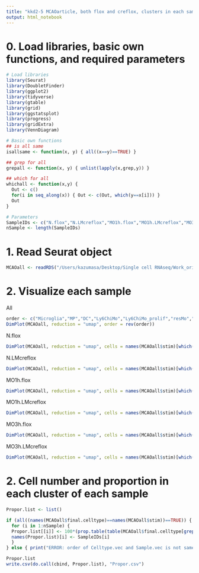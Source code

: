 ```yaml
---
title: "kkd2-5 MCAOarticle, both flox and creflox, clusters in each sample (timepoint_genotype), cell proportions"
output: html_notebook
---
```


# 0. Load libraries, basic own functions, and required parameters
```r
# Load libraries
library(Seurat)
library(DoubletFinder)
library(ggplot2)
library(tidyverse)
library(gtable)
library(grid)
library(ggstatsplot)
library(progress)
library(gridExtra)
library(VennDiagram)

# Basic own functions
## is all same
isallsame <- function(x, y) { all((x==y)==TRUE) }

## grep for all
grepall <- function(x, y) { unlist(lapply(x,grep,y)) }

## which for all
whichall <- function(x,y) {
  Out <- c()
  for(i in seq_along(x)) { Out <- c(Out, which(y==x[i])) }
  Out
}

# Parameters
SampleIDs <- c("N.flox","N.LMcreflox","MO1h.flox","MO1h.LMcreflox","MO3h.flox","MO3h.LMcreflox")
nSample <- length(SampleIDs)
```

# 1. Read Seurat object
```r
MCAOall <- readRDS("/Users/kazumasa/Desktop/Single cell RNAseq/Work_oriData/MCAOall_121819/MCAOall_121819_finalcelltype.rds")
```


# 2. Visualize each sample
All
```r
order <- c("Microglia","MP","DC","Ly6ChiMo","Ly6ChiMo_prolif","resMo","Neut","Tcell","Tcell_prolif","Bcell","NK","Others","Others_prolif")
DimPlot(MCAOall, reduction = "umap", order = rev(order))
```

N.flox
```r
DimPlot(MCAOall, reduction = "umap", cells = names(MCAOall$stim)[which(MCAOall$stim=="N.flox")], order = rev(order))
```

N.LMcreflox
```r
DimPlot(MCAOall, reduction = "umap", cells = names(MCAOall$stim)[which(MCAOall$stim=="N.LMcreflox")], order = rev(order))
```

MO1h.flox
```r
DimPlot(MCAOall, reduction = "umap", cells = names(MCAOall$stim)[which(MCAOall$stim=="MO1h.flox")], order = rev(order))
```

MO1h.LMcreflox
```r
DimPlot(MCAOall, reduction = "umap", cells = names(MCAOall$stim)[which(MCAOall$stim=="MO1h.LMcreflox")], order = rev(order))
```

MO3h.flox
```r
DimPlot(MCAOall, reduction = "umap", cells = names(MCAOall$stim)[which(MCAOall$stim=="MO3h.flox")], order = rev(order))
```

MO3h.LMcreflox
```r
DimPlot(MCAOall, reduction = "umap", cells = names(MCAOall$stim)[which(MCAOall$stim=="MO3h.LMcreflox")], order = rev(order))
```


# 2. Cell number and proportion in each cluster of each sample
```r
Propor.list <- list()

if (all((names(MCAOall$final.celltype)==names(MCAOall$stim))==TRUE)) {
  for (i in 1:nSample) {
  Propor.list[[i]] <- 100*(prop.table(table(MCAOall$final.celltype[grep(SampleIDs[i], MCAOall$stim)])))
  names(Propor.list)[i] <- SampleIDs[i]
  }
} else { print("ERROR: order of Celltype.vec and Sample.vec is not same")}

Propor.list
write.csv(do.call(cbind, Propor.list), "Propor.csv")
```

